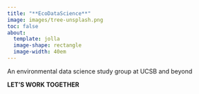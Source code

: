 ```yaml
---
title: "**EcoDataScience**"
image: images/tree-unsplash.png
toc: false
about: 
  template: jolla
  image-shape: rectangle
  image-width: 40em
---
```


An environmental data science study group at UCSB and beyond

**LET'S WORK TOGETHER**
